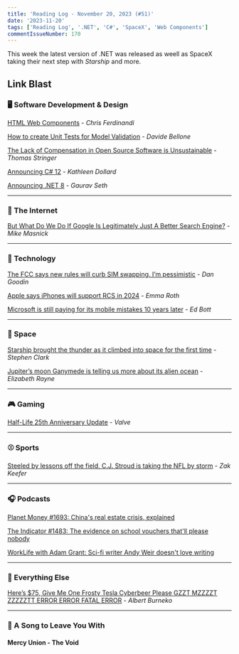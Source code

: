 ```yaml
---
title: 'Reading Log - November 20, 2023 (#51)'
date: '2023-11-20'
tags: ['Reading Log', '.NET', 'C#', 'SpaceX', 'Web Components']
commentIssueNumber: 170
---
```


This week the latest version of .NET was released as weell as SpaceX taking their next step with *Starship* and more.

## Link Blast

### 🖥 Software Development & Design

[HTML Web Components](https://gomakethings.com/html-web-components/) - *Chris Ferdinandi*

[How to create Unit Tests for Model Validation](https://www.code4it.dev/csharptips/unit-test-model-validation/) - *Davide Bellone*

[The Lack of Compensation in Open Source Software is Unsustainable](https://trstringer.com/oss-compensation-broken/) - *Thomas Stringer*

[Announcing C# 12](https://devblogs.microsoft.com/dotnet/announcing-csharp-12/) - *Kathleen Dollard*

[Announcing .NET 8](https://devblogs.microsoft.com/dotnet/announcing-dotnet-8/) - *Gaurav Seth*

---

### 🛜 The Internet

[But What Do We Do If Google Is Legitimately Just A Better Search Engine?](https://www.techdirt.com/2023/11/14/but-what-do-we-do-if-google-is-legitimately-just-a-better-search-engine/) - *Mike Masnick*

---

### 📡 Technology

[The FCC says new rules will curb SIM swapping. I’m pessimistic](https://arstechnica.com/security/2023/11/the-fcc-says-new-rules-will-curb-sim-swapping-im-pessimistic/) - *Dan Goodin*

[Apple says iPhones will support RCS in 2024](https://www.theverge.com/2023/11/16/23964171/apple-iphone-rcs-support) - *Emma Roth*

[Microsoft is still paying for its mobile mistakes 10 years later](https://www.zdnet.com/article/microsoft-is-still-paying-for-its-mobile-mistakes-10-years-later/) - *Ed Bott*

---

### 🚀 Space

[Starship brought the thunder as it climbed into space for the first time](https://arstechnica.com/space/2023/11/spacex-can-celebrate-three-big-wins-after-second-starship-test-flight/) - *Stephen Clark*

[Jupiter’s moon Ganymede is telling us more about its alien ocean](https://arstechnica.com/science/2023/11/jupiters-moon-ganymede-is-telling-us-more-about-its-alien-ocean/) - *Elizabeth Rayne*

---

### 🎮 Gaming

[Half-Life 25th Anniversary Update](https://www.half-life.com/en/halflife25/) - *Valve*

---

### ⚾️ Sports

[Steeled by lessons off the field, C.J. Stroud is taking the NFL by storm](https://theathletic.com/5049098/2023/11/10/cj-stroud-bio-wiki-life-story/) - *Zak Keefer*

---

### 🎧 Podcasts

[Planet Money #1693: China's real estate crisis, explained](https://www.npr.org/2023/11/15/1197954635/chinas-real-estate-crisis-explained)

[The Indicator #1483: The evidence on school vouchers that'll please nobody](https://www.npr.org/2023/11/15/1197958305/school-vouchers-choice-learning)

[WorkLife with Adam Grant: Sci-fi writer Andy Weir doesn't love writing](https://podcasts.apple.com/us/podcast/sci-fi-writer-andy-weir-doesnt-love-writing/id1346314086?i=1000607234826)

---

### 🎒 Everything Else

[Here’s $75, Give Me One Frosty Tesla Cyberbeer Please GZZT MZZZZT ZZZZZTT ERROR ERROR FATAL ERROR](https://defector.com/heres-75-give-me-one-frosty-tesla-cyberbeer-please-gzzt-mzzzzt-zzzzztt-error-error-fatal-error) - *Albert Burneko*

---

### 🎵 A Song to Leave You With

#### Mercy Union - The Void

<YouTubeEmbed id="ZTCVqQBse-w" title="Mercy Union - The Void" />

